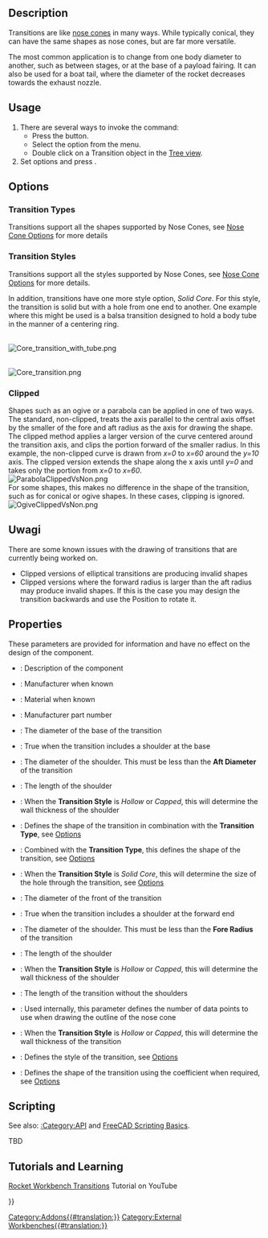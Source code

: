 <languages/>

{{Docnav
|[[Rocket_NoseCone|Nose Cone]]
|[[Rocket_BodyTube|Body Tube]]
|[[Rocket_Workbench|Rocket Workbench]]
|IconL=Rocket_NoseCone.svg
|IconR=Rocket_BodyTube.svg
|IconC=RocketWorkbench.svg
}}

{{GuiCommand
|Name=Rocket Transition
|MenuLocation=Rocket → Transition
|Workbenches=[[Rocket_Workbench|Rocket Workbench]]
|Version=0.19
}}

== Description ==

Transitions are like [[Rocket_NoseCone|nose cones]] in many ways. While typically conical, they can have the same shapes as nose cones, but are far more versatile.

The most common application is to change from one body diameter to another, such as between stages, or at the base of a payload fairing. It can also be used for a boat tail, where the diameter of the rocket decreases towards the exhaust nozzle.

== Usage ==

# There are several ways to invoke the command: 
#* Press the {{Button|[[Image:Rocket_Transition.svg|16px]] [[Rocket_Transition|Transition]]}} button.
#* Select the {{MenuCommand|Rocket → [[Image:Rocket_Transition.svg|16px]] Transition}} option from the menu.
#* Double click on a Transition object in the [[Tree_view|Tree view]].
# Set options and press {{Button|OK}}.

== Options ==

=== Transition Types ===

Transitions support all the shapes supported by Nose Cones, see [[Rocket_NoseCone#Options|Nose Cone Options]] for more details

=== Transition Styles ===

Transitions support all the styles supported by Nose Cones, see [[Rocket_NoseCone#Options|Nose Cone Options]] for more details.

In addition, transitions have one more style option, ''Solid Core''. For this style, the transition is solid but with a hole from one end to another. One example where this might be used is a balsa transition designed to hold a body tube in the manner of a centering ring.

<br>
[[File:Core_transition_with_tube.png]]
{{Caption|Transition with aft shoulder holding a body tube}}

<br>
[[File:Core_transition.png]]
{{Caption|Transition with fore and aft shoulders showing the internal core}}

=== Clipped ===

Shapes such as an ogive or a parabola can be applied in one of two ways. The standard, non-clipped, treats the axis parallel to the central axis offset by the smaller of the fore and aft radius as the axis for drawing the shape. The clipped method applies a larger version of the curve centered around the transition axis, and clips the portion forward of the smaller radius. In this example, the non-clipped curve is drawn from ''x=0'' to ''x=60'' around the ''y=10'' axis. The clipped version extends the shape along the x axis until ''y=0'' and takes only the portion from ''x=0'' to ''x=60''.<br>

[[File:ParabolaClippedVsNon.png]]
{{Caption|Clipped and non-clipped curves for a parabolic transition}}<br>

For some shapes, this makes no difference in the shape of the transition, such as for conical or ogive shapes. In these cases, clipping is ignored.<br>

[[File:OgiveClippedVsNon.png]]
{{Caption|Clipped and non-clipped curves for an ogive transition}}<br>

==Uwagi==

There are some known issues with the drawing of transitions that are currently being worked on.
* Clipped versions of elliptical transitions are producing invalid shapes
* Clipped versions where the forward radius is larger than the aft radius may produce invalid shapes. If this is the case you may design the transition backwards and use the Position to rotate it.

== Properties ==

{{TitleProperty|Rocket Component}}

These parameters are provided for information and have no effect on the design of the component.

* {{PropertyData|Description}}: Description of the component
* {{PropertyData|Manufacturer}}: Manufacturer when known
* {{PropertyData|Material}}: Material when known
* {{PropertyData|Part Number}}: Manufacturer part number

{{TitleProperty|Transition}}

* {{PropertyData|Aft Diameter}}: The diameter of the base of the transition
* {{PropertyData|Aft Shoulder}}: True when the transition includes a shoulder at the base
* {{PropertyData|Aft Shoulder Diameter}}: The diameter of the shoulder. This must be less than the '''Aft Diameter''' of the transition
* {{PropertyData|Aft Shoulder Length}}: The length of the shoulder
* {{PropertyData|Aft Shoulder Thickness}}: When the '''Transition Style''' is ''Hollow'' or ''Capped'', this will determine the wall thickness of the shoulder
* {{PropertyData|Clipped}}: Defines the shape of the transition in combination with the '''Transition Type''', see [[#Options|Options]]
* {{PropertyData|Coefficient}}: Combined with the '''Transition Type''', this defines the shape of the transition, see [[#Options|Options]]
* {{PropertyData|Core Diameter}}: When the '''Transition Style''' is ''Solid Core'', this will determine the size of the hole through the transition, see [[#Options|Options]]
* {{PropertyData|Fore Diameter}}: The diameter of the front of the transition
* {{PropertyData|Fore Shoulder}}: True when the transition includes a shoulder at the forward end
* {{PropertyData|Fore Shoulder Diameter}}: The diameter of the shoulder. This must be less than the '''Fore Radius''' of the transition
* {{PropertyData|Fore Shoulder Length}}: The length of the shoulder
* {{PropertyData|Fore Shoulder Thickness}}: When the '''Transition Style''' is ''Hollow'' or ''Capped'', this will determine the wall thickness of the shoulder
* {{PropertyData|Length}}: The length of the transition without the shoulders
* {{PropertyData|Resolution}}: Used internally, this parameter defines the number of data points to use when drawing the outline of the nose cone
* {{PropertyData|Thickness}}: When the '''Transition Style''' is ''Hollow'' or ''Capped'', this will determine the wall thickness of the transition
* {{PropertyData|Transition Style}}: Defines the style of the transition, see [[#Options|Options]]
* {{PropertyData|Transition Type}}: Defines the shape of the transition using the coefficient when required, see [[#Options|Options]]

== Scripting ==

See also: [[:Category:API]] and [[FreeCAD_Scripting_Basics|FreeCAD Scripting Basics]].

TBD

== Tutorials and Learning ==

[https://youtu.be/O5Ze4MYAHNA Rocket Workbench Transitions] Tutorial on YouTube


{{Docnav
|[[Rocket_NoseCone|Nose Cone]]
|[[Rocket_BodyTube|Body Tube]]
|[[Rocket_Workbench|Rocket Workbench]]
|IconL=Rocket_NoseCone.svg
|IconR=Rocket_BodyTube.svg
|IconC=RocketWorkbench.svg
}}

{{Userdocnavi{{#translation:}}}}
[[Category:Addons{{#translation:}}]]
[[Category:External Workbenches{{#translation:}}]]